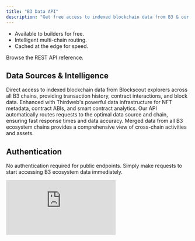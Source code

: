```yaml
---
title: "B3 Data API"
description: "Get free access to indexed blockchain data from B3 & our appchains with our free API."
---
```


- Available to builders for free.
- Intelligent multi-chain routing.
- Cached at the edge for speed.


<Card href="/data/api-reference/blockscout/get-transactions" icon="database" horizontal arrow="true">
  Browse the REST API reference.
</Card>

## Data Sources & Intelligence

<Steps>
  <Step title="Blockscout Integration">
    Direct access to indexed blockchain data from Blockscout explorers across all B3 chains, providing transaction history, contract interactions, and block data.
  </Step>
  <Step title="Thirdweb Data Layer">
    Enhanced with Thirdweb's powerful data infrastructure for NFT metadata, contract ABIs, and smart contract analytics.
  </Step>
  <Step title="Intelligent Routing">
    Our API automatically routes requests to the optimal data source and chain, ensuring fast response times and data accuracy.
  </Step>
  <Step title="Unified Ecosystem View">
    Merged data from all B3 ecosystem chains provides a comprehensive view of cross-chain activities and assets.
  </Step>
</Steps>

## Authentication

No authentication required for public endpoints. Simply make requests to start accessing B3 ecosystem data immediately.

 <iframe
   className="w-full aspect-video rounded-xl"
    src="https://customer-gg6qs7nm5ue94t64.cloudflarestream.com/d845106913b3bb0f82bac6dacf10edf6/iframe?muted=true&loop=true&autoplay=true&poster=https%3A%2F%2Fcustomer-gg6qs7nm5ue94t64.cloudflarestream.com%2Fd845106913b3bb0f82bac6dacf10edf6%2Fthumbnails%2Fthumbnail.jpg%3Ftime%3D%26height%3D600"
    title="B3 Data API"
    frameBorder="0"
  allow="accelerometer; autoplay; clipboard-write; encrypted-media; gyroscope; picture-in-picture"
  allowFullScreen
  ></iframe>

